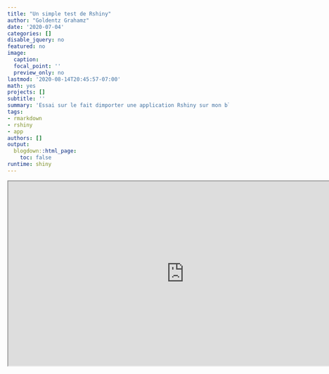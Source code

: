 ```yaml
---
title: "Un simple test de Rshiny"
author: "Goldentz Grahamz"
date: '2020-07-04'
categories: []
disable_jquery: no
featured: no
image:
  caption: 
  focal_point: ''
  preview_only: no
lastmod: '2020-08-14T20:45:57-07:00'
math: yes
projects: []
subtitle: ''
summary: 'Essai sur le fait dimporter une application Rshiny sur mon blog'
tags:
- rmarkdown
- rshiny
- app
authors: []
output:
  blogdown::html_page:
    toc: false
runtime: shiny
---
```

<iframe width="800" height="420"
  src="https://quentin-gollentz.shinyapps.io/test/">
</iframe>

